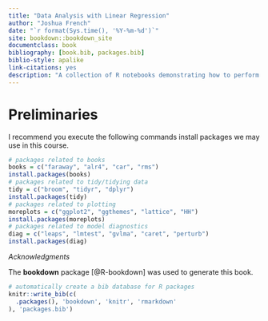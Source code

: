 ```yaml
--- 
title: "Data Analysis with Linear Regression"
author: "Joshua French"
date: "`r format(Sys.time(), '%Y-%m-%d')`"
site: bookdown::bookdown_site
documentclass: book
bibliography: [book.bib, packages.bib]
biblio-style: apalike
link-citations: yes
description: "A collection of R notebooks demonstrating how to perform data analysis with linear regression."
---
```


# Preliminaries {-}

I recommend you execute the following commands install packages we may use in this course.

```r
# packages related to books
books = c("faraway", "alr4", "car", "rms")
install.packages(books)
# packages related to tidy/tidying data
tidy = c("broom", "tidyr", "dplyr")
install.packages(tidy)
# packages related to plotting
moreplots = c("ggplot2", "ggthemes", "lattice", "HH")
install.packages(moreplots)
# packages related to model diagnostics
diag = c("leaps", "lmtest", "gvlma", "caret", "perturb")
install.packages(diag)
```

*Acknowledgments*

The **bookdown** package [@R-bookdown] was used to generate this book.

```r
# automatically create a bib database for R packages
knitr::write_bib(c(
  .packages(), 'bookdown', 'knitr', 'rmarkdown'
), 'packages.bib')
```
